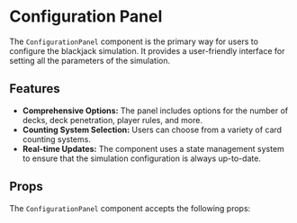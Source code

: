 
<Meta of={ConfigurationPanelStories} />

# Configuration Panel

The `ConfigurationPanel` component is the primary way for users to configure the blackjack simulation. It provides a user-friendly interface for setting all the parameters of the simulation.

<Canvas>
  <Story of={ConfigurationPanelStories.Default} />
</Canvas>

## Features

- **Comprehensive Options:** The panel includes options for the number of decks, deck penetration, player rules, and more.
- **Counting System Selection:** Users can choose from a variety of card counting systems.
- **Real-time Updates:** The component uses a state management system to ensure that the simulation configuration is always up-to-date.

## Props

The `ConfigurationPanel` component accepts the following props:

<ArgsTable of={ConfigurationPanel} />
